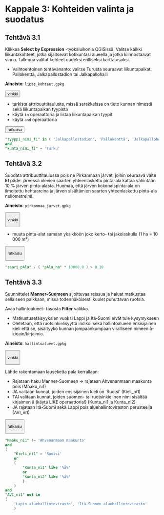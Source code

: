 # Kappale 3: Kohteiden valinta ja suodatus

## Tehtävä 3.1

Klikkaa **Select by Expression** -työkaluikonia QGISissä. Valitse kaikki liikuntakohteet, jotka sijaitsevat kotikuntasi alueella ja jotka kiinnostaavat sinua. Tallenna valitut kohteet uudeksi erilliseksi karttatasoksi.

-   Vaihtoehtoinen tehtävänanto: valitse Turusta seuraavat liikuntapaikat: Pallokenttä, Jalkapallostadion tai Jalkapallohalli

**Aineisto**: `lipas_kohteet.gpkg`

<button onclick="toggleAnswer(this)" class="btn answer_btn">vinkki</button>

::: hidden-box
-   tarkista attribuuttitaulusta, missä sarakkeissa on tieto kunnan nimestä sekä liikuntapaikan tyypistä
-   käytä `in` operaattoria ja listaa liikuntapaikan tyypit
-   käytä `and` operaattoria
:::

<button onclick="toggleAnswer(this)" class="btn answer_btn">ratkaisu</button>

::: hidden-box
::: code-box
``` sql
"tyyppi_nimi_fi" in ( 'Jalkapallostadion', 'Pallokenttä', 'Jalkapallohalli' )
and
"kunta_nimi_fi" = 'Turku'
```
:::
:::

## Tehtävä 3.2

Suodata attribuuttitaulussa pois ne Pirkanmaan järvet, joihin seuraava väite **EI** päde: järvessä olevien saarten yhteenlaskettu pinta-ala kattaa vähintään 10 % järven pinta-alasta. Huomaa, että järven kokonaispinta-ala on ilmoitettu hehtaareina ja järven sisältämien saarten yhteenlaskettu pinta-ala neliömetreinä.

**Aineisto**: `pirkanmaa_jarvet.gpkg`

<button onclick="toggleAnswer(this)" class="btn answer_btn">

vinkki

</button>

::: hidden-box
-   muuta pinta-alat samaan yksikköön joko kerto- tai jakolaskulla (1 ha = 10 000 m²)
:::

<button onclick="toggleAnswer(this)" class="btn answer_btn">

ratkaisu

</button>

::: hidden-box
::: code-box
``` sql
"saari_pAla" / ( "pAla_ha" * 10000.0 ) > 0.10
```
:::
:::

## Tehtävä 3.3

Suunnittelet **Manner-Suomeen** sijoittuvaa reissua ja haluat matkustaa sellaiseen paikkaan, missä todennäköisesti kuulet puhuttavan ruotsia.

Avaa hallintoalueet- tasosta **Filter** valikko.

-   Matkustusetäisyyksien vuoksi Lappi ja Itä-Suomi eivät tule kysymykseen
-   Oletetaan, että ruotsinkielisyyttä indikoi sekä hallintoalueen ensisijainen kieli että se, sisältyykö kunnan jompaankumpaan viralliseen nimeen å-kirjain/kirjaimia.

**Aineisto**: `hallintoalueet.gpkg`

<button onclick="toggleAnswer(this)" class="btn answer_btn">

vinkki

</button>

::: hidden-box
Lähde rakentamaan lauseketta pala kerrallaan:

-   Rajataan haku Manner-Suomeen -\> rajataan Ahvenanmaan maakunta pois (Maaku_ni1)
-   JA valitaan kunnat, joiden ensisijainen kieli on 'Ruotsi' (Kieli_ni1)
-   TAI valitaan kunnat, joiden suomen- tai ruotsinkielinen nimi sisältää kirjaimen å (käytä LIKE operaattoria!) (Kunta_ni1 ja Kunta_ni2)
-   JA rajataan Itä-Suomi sekä Lappi pois aluehallintoviraston perusteella (AVI_ni1)
:::

<button onclick="toggleAnswer(this)" class="btn answer_btn">

ratkaisu

</button>

::: hidden-box
::: code-box
``` sql
"Maaku_ni1" != 'Ahvenanmaan maakunta'
and
(
    "Kieli_ni1" = 'Ruotsi'
    or
    (
        "Kunta_ni1" like '%å%'
        or
        "Kunta_ni2" like '%å%'
        )
    )
and
"AVI_ni1" not in
(
    'Lapin aluehallintovirasto', 'Itä-Suomen aluehallintovirasto'
    )
```
:::
:::
